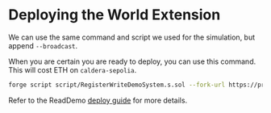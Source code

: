 # Deploying the World Extension

We can use the same command and script we used for the simulation, but append `--broadcast`.

When you are certain you are ready to deploy, you can use this command. This will cost ETH on `caldera-sepolia`.

```bash copy 
forge script script/RegisterWriteDemoSystem.s.sol --fork-url https://primodium-sepolia.rpc.caldera.xyz/http --broadcast
```

Refer to the ReadDemo [deploy guide](../readdemo/deploy.mdx) for more details.
